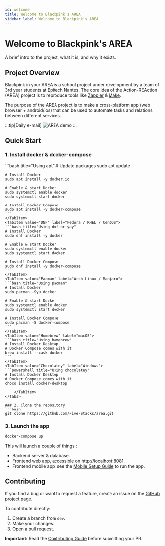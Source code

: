 ```yaml
---
id: welcome
title: Welcome to Blackpink's AREA
sidebar_label: Welcome to Blackpink's AREA
---
```



# Welcome to Blackpink's AREA
A brief intro to the project, what it is, and why it exists.
## Project Overview
Blackpink in your AREA is a school project under development by a team of 3rd year students at Epitech Nantes.
The core idea of the Action-REAction (AREA) project is to reproduce tools like [Zappier](https://zapier.com/) & [Make](https://www.make.com/en).

The purpose of the AREA project is to make a cross-platform app (web browser + android/ios) that can be used to automate tasks and relations between different services.

:::tip[Daily e-mail]
![AREA demo](area-demo.png)
:::

## Quick Start
### 1. Install docker & docker-compose
<Tabs>
    <TabItem value="APT" label="Ubuntu / Debian" default>
    ```bash title="Using apt"
    # Update packages
    sudo apt update

    # Install Docker
    sudo apt install -y docker.io

    # Enable & start Docker
    sudo systemctl enable docker
    sudo systemctl start docker

    # Install Docker Compose
    sudo apt install -y docker-compose
    ```
    </TabItem>
    <TabItem value="DNF" label="Fedora / RHEL / CentOS">
    ```bash title="Using dnf or yay"
    # Install Docker
    sudo dnf install -y docker

    # Enable & start Docker
    sudo systemctl enable docker
    sudo systemctl start docker

    # Install Docker Compose
    sudo dnf install -y docker-compose
    ```
    </TabItem>
    <TabItem value="Pacman" label="Arch Linux / Manjaro">
    ```bash title="Using pacman"
    # Install Docker
    sudo pacman -Syu docker

    # Enable & start Docker
    sudo systemctl enable docker
    sudo systemctl start docker

    # Install Docker Compose
    sudo pacman -S docker-compose
    ```
    </TabItem>
    <TabItem value="Homebrew" label="macOS">
    ```bash title="Using homebrew"
    # Install Docker Desktop
    # Docker Compose comes with it
    brew install --cask docker
    ```
    </TabItem>
    <TabItem value="Chocolatey" label="Windows">
    ```powershell title="Using chocolatey"
    # Install Docker Desktop
    # Docker Compose comes with it
    choco install docker-desktop
```
    </TabItem>
</Tabs>

### 2. Clone the repository
```bash
git clone https://github.com/Five-Stacks/area.git
```

### 3. Launch the app
```bash
docker-compose up
```

This will launch a couple of things :
- Backend server & database.
- Frontend web app, accessible on http://localhost:8081.
- Frontend mobile app, see the [Mobile Setup Guide](/guides/installation/#mobile-setup) to run the app.

## Contributing

If you find a bug or want to request a feature, create an issue on the [GitHub project page](https://github.com/Five-Stacks/area/issues).

To contribute directly:
1. Create a branch from `dev`.
2. Make your changes.
3. Open a pull request.

**Important:** Read the [Contributing Guide](/getting-started/contributing) before submitting your PR.
